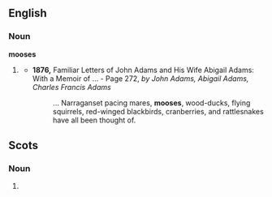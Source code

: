 ==English==

===Noun===
'''mooses'''

# {{dated}} {{rare}} {{plural of|[[moose]]}}
#* '''1876,''' Familiar Letters of John Adams and His Wife Abigail Adams: With a Memoir of ... - Page 272, ''by John Adams, Abigail Adams, Charles Francis Adams''
#*: ... Narraganset pacing mares, '''mooses''', wood-ducks, flying squirrels, red-winged blackbirds, cranberries, and rattlesnakes have all been thought of.

==Scots==

===Noun===
{{sco-pl}}

# {{plural of|[[moose#Scots|moose]]}}